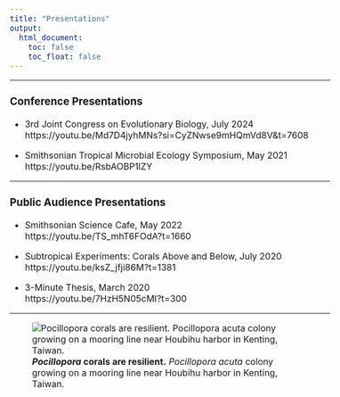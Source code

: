 ```yaml
---
title: "Presentations"
output:  
  html_document:  
    toc: false  
    toc_float: false  
---
```

<style type="text/css">

body, td {
   font-size: 16px;
}
</style>
***

### Conference Presentations

  * 3rd Joint Congress on Evolutionary Biology, July 2024  
    https://youtu.be/Md7D4jyhMNs?si=CyZNwse9mHQmVd8V&t=7608
  
  * Smithsonian Tropical Microbial Ecology Symposium, May 2021  
    https://youtu.be/RsbAOBP1lZY
  
***

### Public Audience Presentations

  * Smithsonian Science Cafe, May 2022  
    https://youtu.be/TS_mhT6FOdA?t=1660
  
  * Subtropical Experiments: Corals Above and Below, July 2020  
    https://youtu.be/ksZ_jfji86M?t=1381
  
  * 3-Minute Thesis, March 2020  
    https://youtu.be/7HzH5N05cMI?t=300
  
***
  
![***Pocillopora* corals are resilient.** *Pocillopora acuta* colony growing on a mooring line near Houbihu harbor in Kenting, Taiwan.](./images/Pocillopora_Houbihu_Rope.JPG)
